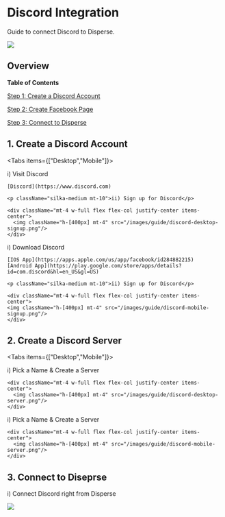 
# Discord Integration

Guide to connect Discord to Disperse.

<img className="px-8 mt-10 rounded-lg" src="/images/guide/discord.png"/>

## Overview

**Table of Contents**

[Step 1: Create a Discord Account](/guides/discord#1-create-a-discord-account)

[Step 2: Create Facebook Page](/guides/discord#2-create-a-discord-server)

[Step 3: Connect to Disperse](/guides/discord#3-connect-to-disperse)

## 1. Create a Discord Account
<Tabs items={["Desktop","Mobile"]}>
  <Tab>
    <p className="silka-medium">i) Visit Discord</p>

    [Discord](https://www.discord.com)

    <p className="silka-medium mt-10">ii) Sign up for Discord</p>

    <div className="mt-4 w-full flex flex-col justify-center items-center">
      <img className="h-[400px] mt-4" src="/images/guide/discord-desktop-signup.png"/>
    </div>
  </Tab>

  <Tab>
   <p className="silka-medium">i) Download Discord</p>

    [IOS App](https://apps.apple.com/us/app/facebook/id284882215)
    [Android App](https://play.google.com/store/apps/details?id=com.discord&hl=en_US&gl=US)

    <p className="silka-medium mt-10">ii) Sign up for Discord</p>

    <div className="mt-4 w-full flex flex-col justify-center items-center">
    <img className="h-[400px] mt-4" src="/images/guide/discord-mobile-signup.png"/>
    </div>
  </Tab>
</Tabs>

## 2. Create a Discord Server

<Tabs items={["Desktop","Mobile"]}>
  <Tab>
    <p className="silka-medium">i) Pick a Name & Create a Server</p>

    <div className="mt-4 w-full flex flex-col justify-center items-center">
      <img className="h-[400px] mt-4" src="/images/guide/discord-desktop-server.png"/>
    </div>
  </Tab>

  <Tab>
   <p className="silka-medium">i) Pick a Name & Create a Server</p>

    <div className="mt-4 w-full flex flex-col justify-center items-center">
      <img className="h-[400px] mt-4" src="/images/guide/discord-mobile-server.png"/>
    </div>
  </Tab>
</Tabs>

## 3. Connect to Diseprse

<p className="silka-medium mt-8">i) Connect Discord right from Disperse</p>

<div className="flex flex-col justify-center items-center w-full">
  <img className="h-[400px] mt-6" src="/images/guide/connect-discord.png"/>
</div>